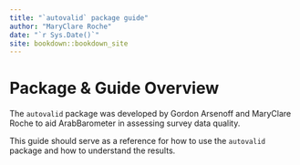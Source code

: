 ```yaml
--- 
title: "`autovalid` package guide"
author: "MaryClare Roche"
date: "`r Sys.Date()`"
site: bookdown::bookdown_site
---
```


# Package & Guide Overview

The `autovalid` package was developed by Gordon Arsenoff and MaryClare Roche to 
aid ArabBarometer in assessing survey data quality.

This guide should serve as a reference for how to use the `autovalid` package and
how to understand the results.
